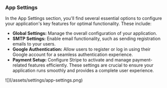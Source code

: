 
### App Settings

<p className="mt-4">
  In the App Settings section, you'll find several essential options to configure your application's key features for optimal functionality. These include:
</p>

- **Global Settings:** Manage the overall configuration of your application. <br/>
- **SMTP Settings:** Enable email functionality, such as sending registration emails to your users. <br/>
- **Google Authentication:** Allow users to register or log in using their Google account for a seamless authentication experience. <br/>
- **Payment Setup:** Configure Stripe to activate and manage payment-related features efficiently.
These settings are crucial to ensure your application runs smoothly and provides a complete user experience.

<Card className="mt-4">
  ![](/assets/settings/app-settings.png)
</Card>
